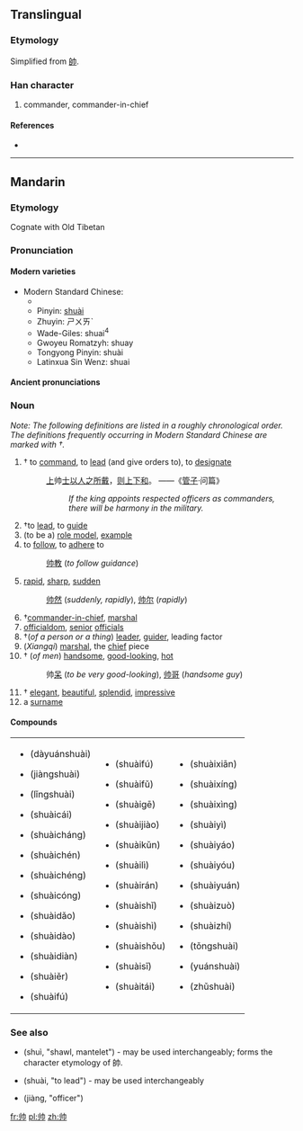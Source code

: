 {{also|帥}}
==Translingual==

===Etymology===
Simplified from [[帥]].

===Han character===
{{Han char|rn=50|rad=巾|as=02|sn=5|four=|canj=中中中月 (LLLB)}}

# commander, commander-in-chief

====References====
* {{Han ref|kx=0328.081|hdz=10729.020|uh=5E05|ud=24069}}

----

==Mandarin==
{{Hani-forms|[[帅]]|[[帥]]}}

===Etymology===
Cognate with Old Tibetan {{term|xct|སྲིད|tr=srid|commander, leader|sc=Tibt}}

===Pronunciation===

====Modern varieties====
{{rfc-header|Modern varieties|lang=cmn}}
* Modern Standard Chinese:
** {{IPA|/{{User:Wjcd/py-ipa|s|h|u|a|i|4}}/}}
** Pinyin: [[shuài]]
** Zhuyin: ㄕㄨㄞˋ
** Wade-Giles: shuai<sup>4</sup>
** Gwoyeu Romatzyh: shuay
** Tongyong Pinyin: shuài
** Latinxua Sin Wenz: shuai
{{hide box|Dialectal pronunciations|align=left|
''Note: The numbers listed below, unless belonging to romanisations, indicate tone numbers from Middle Chinese, not actual tonal values or modern dialectal tonal category.''
* Mandarin dialects:
** Beijing (Beijing Mandarin): {{IPA|/{{User:Wjcd/py-ipa|s|h|u|a|i|4}}/}}
** Jinan (Ji Lu Mandarin): ṣuɛ 3
** Tianjin (Ji Lu Mandarin): suai 3
** Xi'an (Zhongyuan Mandarin): fe 3
** Hankou (Southwestern Mandarin): suai 3
** Chengdu (Southwestern Mandarin): suai 3
** Yangzhou (Jianghuai Mandarin): sue 3
** Taiyuan (Jin (Mandarin)): suai 3
* Wu dialects:
** Shanghai (Taihu Wu): se 3, sa 3
*** Jiading: se 3, sa 3, soe 3
** Suzhou (Taihu Wu): se阴去(523)
** Wuxi (Taihu Wu): sa阴去
** Changzhou (Taihu Wu) (''literary''): sa
** Hangzhou (Taihu Wu): sue
** Ningbo (Taihu Wu): se 3
** Shaoxing (Taihu Wu): sa 3
** Quzhou (Chuqu Wu): se 3
** Wenzhou (Oujiang Wu): sa 31
** Wenling (Taizhou Wu): se 3
* Cantonese dialects:
** Standard Cantonese (Guangzhou): {{IPA|/sœy˧˧/}}
** Yale romanisation: seui3
** Hong Kong Government romanisation: seoi3
** Guangdong romanisation: sêu3
** Liu Xixiang romanisation: sui3
* Min dialects:
** Fuzhou (Min Dong): soy 31
** Teochow (Min Nan): sue 31
** Amoy (Min Nan): sue 31, sui 31
** Pe̍h-oē-jī (Min Nan): sòe
* Xiang dialects:
** Changsha (Chang Yi Xiang): ɕyai 31
** Shuangfeng (Lou Shao Xiang): sue 31
* Gan dialects:
** Nanchang: sai 31
* Hakka dialects:
** Meixian: sai 3
}}

====Ancient pronunciations====
{{hide box|Pronunciation 1|align=left|
* Middle Chinese:
** Initial: 生
** Final: 脂
** Tone: 去
** She: 止
** Openness: 合
** Deng: 三等
** Fanqie: 所類
* Old Chinese (Reconstructions):
** Bernhard Karlgren:  /ʂi̯wəd/  Ⅹ/6部
** Wang Li: /ʃiuət/ 物
** Zhengzhang Shangfeng: /sruds/ 隊2部
** Li Fanggui: /srjədh/ 微
** Bai Yiping: /srjuts/  物部
** Pan Wuyun: /sruds/  物2部}}
{{hide box|Pronunciation 2|align=left|
* Middle Chinese:
** Initial: 生
** Final: 術
** Tone: 入
** She: 臻
** Openness: 合
** Deng: 三等
** Fanqie: 所律
* Old Chinese (Reconstructions):
** Bernhard Karlgren:  /ʂi̯wət/  Ⅹ/5部
** Wang Li: /ʃiuət/ 物
** Zhengzhang Shangfeng: /srud/ 物2部
** Li Fanggui: /srjət/ 微
** Bai Yiping: /srjut/  物部
** Pan Wuyun: /srud/  物2部
}}

===Noun===
{{cmn-noun|s|pin=shuài|pint=shuai4|tra=帥|sim=帅|rs=巾02}}

''Note: The following definitions are listed in a roughly chronological order. The definitions frequently occurring in Modern Standard Chinese are marked with †.''

# †{{military|lang=zh}} to [[command]], to [[lead]] (and give orders to), to [[designate]]
#: [[上]]帅[[士]][[以]][[人]][[之]][[所]][[戴]]，[[则]][[上下]][[和]]。 ——《[[w:Guanzi (text)|管子]]·问篇》
#:: ''If the king appoints respected officers as commanders, there will be harmony in the military.''
# †to [[lead]], to [[guide]]
# (to be a) [[role model]], [[example]]
# to [[follow]], to [[adhere]] to
#: [[帅教]] (''to follow guidance'')
# [[rapid]], [[sharp]], [[sudden]]
#: [[帅然]] (''suddenly, rapidly''), [[帅尔]] (''rapidly'')
# †[[commander-in-chief]], [[marshal]]
# [[officialdom]], [[senior]] [[official]]s
# †(''of a person or a thing'') [[leader]], [[guider]], leading factor
# (''Xiangqi'') [[marshal]], the [[chief]] piece
# †{{colloquial|lang=zh}} (''of men'') [[handsome]], [[good-looking]], [[hot]]
#: 帅[[呆]] (''to be very good-looking''), [[帅哥]] (''handsome guy'')
# †{{colloquial|lang=zh}} [[elegant]], [[beautiful]], [[splendid]], [[impressive]]
# a [[surname]]

====Compounds====
{|style="width:100%"
|
* {{Hans|[[大元帅]]}} (dàyuánshuài)
* {{Hans|[[将帅]]}} (jiàngshuài)
* {{Hans|[[领帅]]}} (lǐngshuài)
* {{Hans|[[帅才]]}} (shuàicái)
* {{Hans|[[帅长]]}} (shuàicháng)
* {{Hans|[[帅臣]]}} (shuàichén)
* {{Hans|[[帅乘]]}} (shuàichéng)
* {{Hans|[[帅从]]}} (shuàicóng)
* {{Hans|[[帅导]]}} (shuàidǎo)
* {{Hans|[[帅道]]}} (shuàidào)
* {{Hans|[[帅甸]]}} (shuàidiàn)
* {{Hans|[[帅尔]]}} (shuàiěr)
* {{Hans|[[帅伏]]}} (shuàifú)
|
* {{Hans|[[帅服]]}} (shuàifú)
* {{Hans|[[帅府]]}} (shuàifǔ)
* {{Hans|[[帅哥]]}} (shuàigē)
* {{Hans|[[帅教]]}} (shuàijiào)
* {{Hans|[[帅阃]]}} (shuàikǔn)
* {{Hans|[[帅厉]]}} (shuàilì)
* {{Hans|[[帅然]]}} (shuàirán)
* {{Hans|[[帅使]]}} (shuàishǐ)
* {{Hans|[[帅示]]}} (shuàishì)
* {{Hans|[[帅首]]}} (shuàishǒu)
* {{Hans|[[帅司]]}} (shuàisī)
* {{Hans|[[帅台]]}} (shuàitái)
|
* {{Hans|[[帅先]]}} (shuàixiān)
* {{Hans|[[帅行]]}} (shuàixíng)
* {{Hans|[[帅性]]}} (shuàixìng)
* {{Hans|[[帅意]]}} (shuàiyì)
* {{Hans|[[帅繇]]}} (shuàiyáo)
* {{Hans|[[帅由]]}} (shuàiyóu)
* {{Hans|[[帅垣]]}} (shuàiyuán)
* {{Hans|[[帅座]]}} (shuàizuò)
* {{Hans|[[帅职]]}} (shuàizhí)
* {{Hans|[[统帅]]}} (tǒngshuài)
* {{Hans|[[元帅]]}} (yuánshuài)
* {{Hans|[[主帅]]}} (zhǔshuài)
|}

===See also===
* {{Hans|[[帨]]}} (shuì, "shawl, mantelet") - may be used interchangeably; forms the character etymology of 帥.
* {{Hans|[[率]]}} (shuài, "to lead") - may be used interchangeably
* {{Hans|[[将]]}} (jiàng, "officer")

[[fr:帅]]
[[pl:帅]]
[[zh:帅]]